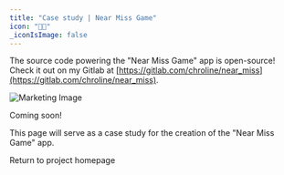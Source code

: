 ```yaml
---
title: "Case study | Near Miss Game"
icon: "🧑‍💻"
_iconIsImage: false
---
```


<Callout icon="🚨" bgColor="blue">

The source code powering the "Near Miss Game" app is open-source! Check it out on my Gitlab at [https://gitlab.com/chroline/near_miss](https://gitlab.com/chroline/near_miss).

</Callout>

![Marketing Image](/near-miss/marketing.png)

<TableOfContents />

<Callout icon="🔜" textColor="red">

Coming soon!

</Callout>

This page will serve as a case study for the creation of the "Near Miss Game" app.

<PageLink icon="🔙" to="/near-miss">

Return to project homepage

</PageLink>